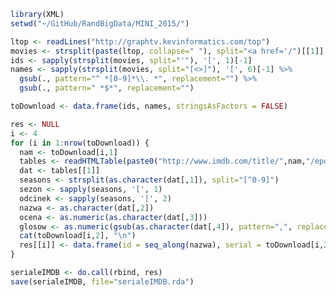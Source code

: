 ```r
library(XML)
setwd("~/GitHub/RandBigData/MINI_2015/")

ltop <- readLines("http://graphtv.kevinformatics.com/top")
movies <- strsplit(paste(ltop, collapse=" "), split="<a href='/")[[1]]
ids <- sapply(strsplit(movies, split="'"), '[', 1)[-1]
names <- sapply(strsplit(movies, split="[<>]"), '[', 6)[-1] %>%
  gsub(., pattern="^ *[0-9]*\\. *", replacement="") %>%
  gsub(., pattern=" *$*", replacement="")

toDownload <- data.frame(ids, names, stringsAsFactors = FALSE)

res <- NULL
i <- 4
for (i in 1:nrow(toDownload)) {
  nam <- toDownload[i,1]
  tables <- readHTMLTable(paste0("http://www.imdb.com/title/",nam,"/epdate?ref_=ttep_ql_4"))
  dat <- tables[[1]]
  seasons <- strsplit(as.character(dat[,1]), split="[^0-9]")
  sezon <- sapply(seasons, '[', 1)
  odcinek <- sapply(seasons, '[', 2)
  nazwa <- as.character(dat[,2])
  ocena <- as.numeric(as.character(dat[,3]))
  glosow <- as.numeric(gsub(as.character(dat[,4]), pattern=",", replacement=""))
  cat(toDownload[i,2], "\n")
  res[[i]] <- data.frame(id = seq_along(nazwa), serial = toDownload[i,2], nazwa, sezon, odcinek, ocena, glosow, imdbId = toDownload[i,1])
}

serialeIMDB <- do.call(rbind, res)
save(serialeIMDB, file="serialeIMDB.rda")

```
